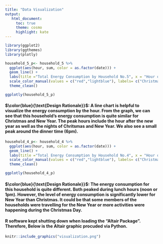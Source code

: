 ```yaml
---
title: "Data Visualization"
output: 
   html_document:
     toc: true
     theme: cosmo
     highlight: kate
---
```


```r
library(ggplot2)
library(ggthemes)
library(plotly)
```

```r

household_5_p<- household_5 %>%
  ggplot(aes(hour, sum, color = as.factor(date))) +
  geom_line() +
  labs(title ="Total Energy Consumption by Household No.5", x = "Hour of the Day", y = "Smart Meters Value", caption = "Data Source: the Electricity Consumption and Occupancy data") +
  scale_color_manual(values = c("red","lightblue"), labels= c("Christmas Day","New Year"), name = "Occasion") +
  theme_clean() 

ggplotly(household_5_p)

```

####  $\color{blue}{\text{Design Rationale}}$: A line chart is helpful to visualize the energy consumption by the hour. From the graph, we can see that this household's energy consumption is quite similar for Christmas and New Year. The peak hours include the hour after the new year as well as the nights of Chritsmas and New Year. We also see a small peak around the dinner time (6pm). 


```r


household_4_p<- household_4 %>%
  ggplot(aes(hour, sum, color = as.factor(date))) +
  geom_line() +
  labs(title ="Total Energy Consumption by Household No.4", x = "Hour of the Day", y = "Smart Meters Value", caption = "Data Source: the Electricity Consumption and Occupancy data") +
  scale_color_manual(values = c("red","lightblue"), labels= c("Christmas Day","New Year"), name = "Occasion") +
  theme_clean() 

ggplotly(household_4_p)

```

####  $\color{blue}{\text{Design Rationale}}$: The energy consumption for this household is quite different. Both peaked during lunch hours (noon or 1pm). However, the level of energy consumption is significantly lower for New Year than Christmas. It could be that some members of the households were travelling for the New Year or more activities were happening during the Christmas Day. 

#### R software kept shutting down when loading the "Altair Package". Therefore, Below is the Altair graphic procuded via Python. 


```r
knitr::include_graphics("visualization.png")
```



